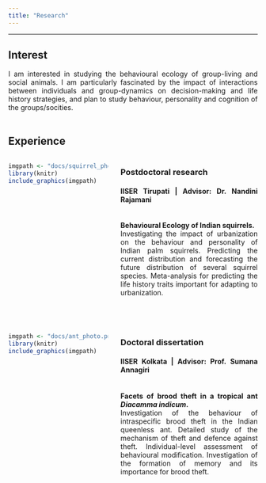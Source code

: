 ---
title: "Research"
---

<style>
body {
text-align: justify}
</style>

----

## Interest

I am interested in studying the behavioural ecology of group-living and social animals. I am particularly fascinated by the impact of interactions between individuals and group-dynamics on decision-making and life history strategies, and plan to study behaviour, personality and cognition of the groups/socities.<br><br>

## Experience  

:::: {style="display: flex;"} 

::: {.column width="40%"}
```{r, echo=F, out.width="100%", fig.align='center'}
imgpath <- "docs/squirrel_photo.png"
library(knitr)
include_graphics(imgpath)
```
:::

::: {.column width="5%"}
:::

::: {.column width="55%"}
### Postdoctoral research 
#### IISER Tirupati | Advisor: Dr. Nandini Rajamani
<br>
**Behavioural Ecology of Indian squirrels.**  
Investigating the impact of urbanization on the behaviour and personality of Indian palm squirrels. Predicting the current distribution and forecasting the future distribution of several squirrel species. Meta-analysis for predicting the life history traits important for adapting to urbanization.
:::

::::

<br>

:::: {style="display: flex;"} 

::: {.column width="40%"}
```{r, echo=F, out.width="100%", fig.align='center'}
imgpath <- "docs/ant_photo.png"
library(knitr)
include_graphics(imgpath)
```
:::

::: {.column width="5%"}
:::

::: {.column width="55%"}
### Doctoral dissertation
#### IISER Kolkata | Advisor: Prof. Sumana Annagiri
<br>
**Facets of brood theft in a tropical ant *Diacamma indicum*.**  
Investigation of the behaviour of intraspecific brood theft in the Indian queenless ant. Detailed study of the mechanism of theft and defence against theft. Individual-level assessment of behavioural modification. Investigation of the formation of memory and its importance for brood theft.
:::

::::